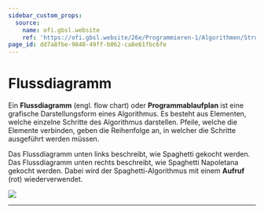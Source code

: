 ```yaml
---
sidebar_custom_props:
  source:
    name: ofi.gbsl.website
    ref: 'https://ofi.gbsl.website/26e/Programmieren-1/Algorithmen/Struktogramme'
page_id: dd7a8fbe-9840-49ff-b062-ca8e61fbc6fe
---
```


# Flussdiagramm

Ein **Flussdiagramm** (engl. flow chart) oder **Programmablaufplan** ist eine grafische Darstellungsform eines Algorithmus. Es besteht aus Elementen, welche einzelne Schritte des Algorithmus darstellen. Pfeile, welche die Elemente verbinden, geben die Reihenfolge an, in welcher die Schritte ausgeführt werden müssen.

Das Flussdiagramm unten links beschreibt, wie Spaghetti gekocht werden. Das Flussdiagramm unten rechts beschreibt, wie Spaghetti Napoletana gekocht werden. Dabei wird der Spaghetti-Algorithmus mit einem **Aufruf** (rot) wiederverwendet.

![](img/flowchart-spaghetti.svg)

---
